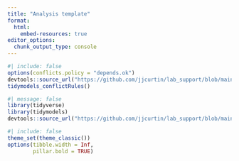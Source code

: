 ```yaml
---
title: "Analysis template"
format: 
  html: 
    embed-resources: true
editor_options: 
  chunk_output_type: console
---   
```


```r
#| include: false
options(conflicts.policy = "depends.ok")
devtools::source_url("https://github.com/jjcurtin/lab_support/blob/main/fun_ml.R?raw=true")
tidymodels_conflictRules()
```

```r
#| message: false
library(tidyverse) 
library(tidymodels) 
devtools::source_url("https://github.com/jjcurtin/lab_support/blob/main/fun_eda.R?raw=true")
```

```r
#| include: false
theme_set(theme_classic())
options(tibble.width = Inf,
        pillar.bold = TRUE)
```

